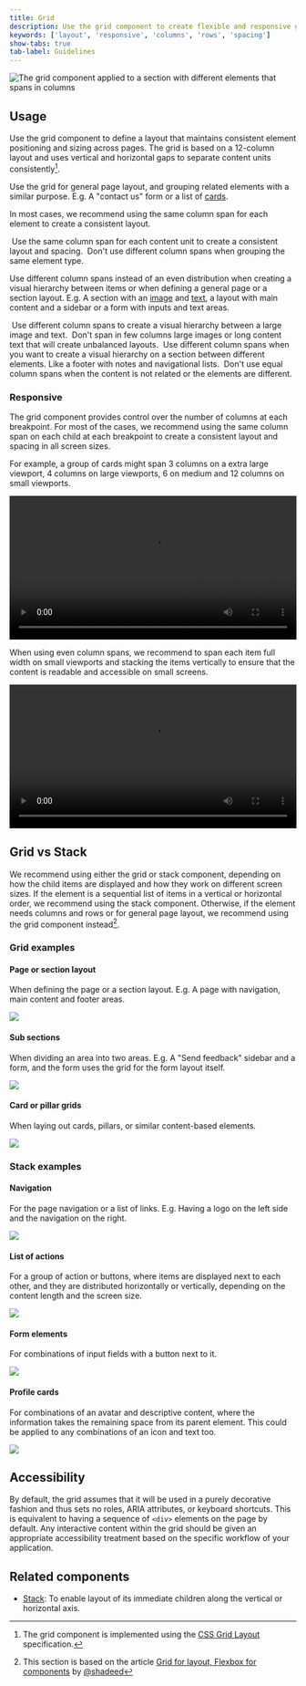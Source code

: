 ```yaml
---
title: Grid
description: Use the grid component to create flexible and responsive grid-based layouts.
keywords: ['layout', 'responsive', 'columns', 'rows', 'spacing']
show-tabs: true
tab-label: Guidelines
---
```


![The grid component applied to a section with different elements that spans in columns](https://github.com/primer/brand/assets/912236/6cd2805e-0148-4a1d-b373-07acd1aa7f51)

## Usage

Use the grid component to define a layout that maintains consistent element positioning and sizing across pages. The grid is based on a 12-column layout and uses vertical and horizontal gaps to separate content units consistently[^1].

Use the grid for general page layout, and grouping related elements with a similar purpose. E.g. A "contact us" form or a list of [cards](/components/Card).

In most cases, we recommend using the same column span for each element to create a consistent layout.

[^1]: The grid component is implemented using the [CSS Grid Layout](https://developer.mozilla.org/en-US/docs/Web/CSS/CSS_Grid_Layout) specification.

<DoDontContainer>
  <Do>
    <img src="https://github.com/primer/brand/assets/912236/b4870b2e-5cf0-440c-9f51-0b1f81258b9b" alt="" />
    <Caption>Use the same column span for each content unit to create a consistent layout and spacing.</Caption>
  </Do>
  <Dont>
    <img src="https://github.com/primer/brand/assets/912236/0703ba43-7f47-4ad1-bc1d-020bc095e362" alt="" />
    <Caption>Don't use different column spans when grouping the same element type.</Caption>
  </Dont>
</DoDontContainer>

Use different column spans instead of an even distribution when creating a visual hierarchy between items or when defining a general page or a section layout. E.g. A section with an [image](/components/Image) and [text](/components/text), a layout with main content and a sidebar or a form with inputs and text areas.

<DoDontContainer stacked>
  <Do>
    <img src="https://github.com/primer/brand/assets/912236/bc442c41-3546-4341-bab3-1c649ccfe7d2" alt="" />
    <Caption>Use different column spans to create a visual hierarchy between a large image and text.</Caption>
  </Do>
  <Dont>
    <img src="https://github.com/primer/brand/assets/912236/f6307bee-3236-435a-a74d-b6d942a7925b" alt="" />
    <Caption>Don't span in few columns large images or long content text that will create unbalanced layouts.</Caption>
  </Dont>
</DoDontContainer>

<DoDontContainer stacked>
  <Do>
    <img src="https://github.com/primer/brand/assets/912236/83e4eedf-5cc2-4dcc-a9dd-48d563744dd2" alt="" />
    <Caption>
      Use different column spans when you want to create a visual hierarchy on a section between different elements.
      Like a footer with notes and navigational lists.
    </Caption>
  </Do>
  <Dont>
    <img src="https://github.com/primer/brand/assets/912236/911a6b4b-791a-4186-8079-6296e17c65d0" alt="" />
    <Caption>Don't use equal column spans when the content is not related or the elements are different.</Caption>
  </Dont>
</DoDontContainer>

### Responsive

The grid component provides control over the number of columns at each breakpoint. For most of the cases, we recommend using the same column span on each child at each breakpoint to create a consistent layout and spacing in all screen sizes.

For example, a group of cards might span 3 columns on a extra large viewport, 4 columns on large viewports, 6 on medium and 12 columns on small viewports.

<div>
  <video
    width="100%"
    src="https://github.com/primer/brand/assets/912236/a99beba9-b22f-4e2b-a5fa-66c2db246965"
    controls
  />
  <Caption>
    Use the same column span for each content unit at each breakpoint to create visually consistent layouts.
  </Caption>
</div>

When using even column spans, we recommend to span each item full width on small viewports and stacking the items vertically to ensure that the content is readable and accessible on small screens.

<div>
  <video
    width="100%"
    src="https://github.com/primer/brand/assets/912236/cd0d4335-03b2-48f2-98f0-2c53ef61544b"
    controls
  />
  <Caption>Use full width on small viewports to ensure that the content is readable and accessible.</Caption>
</div>

## Grid vs Stack

We recommend using either the grid or stack component, depending on how the child items are displayed and how they work on different screen sizes. If the element is a sequential list of items in a vertical or horizontal order, we recommend using the stack component. Otherwise, if the element needs columns and rows or for general page layout, we recommend using the grid component instead[^2].

### Grid examples

#### Page or section layout

When defining the page or a section layout. E.g. A page with navigation, main content and footer areas.

![](https://github.com/primer/brand/assets/912236/76e816de-1ec7-40c2-993f-61fe05f97656)

#### Sub sections

When dividing an area into two areas. E.g. A "Send feedback" sidebar and a form, and the form uses the grid for the form layout itself.

![](https://github.com/primer/brand/assets/912236/d617bfea-0758-4066-9ccc-7853eeb35cf3)

#### Card or pillar grids

When laying out cards, pillars, or similar content-based elements.

![](https://github.com/primer/brand/assets/912236/56dfbcd8-72ff-401c-a530-25f11f671f7f)

### Stack examples

#### Navigation

For the page navigation or a list of links. E.g. Having a logo on the left side and the navigation on the right.

![](https://github.com/primer/brand/assets/912236/022fc146-6286-4074-abc5-7341743da82e)

#### List of actions

For a group of action or buttons, where items are displayed next to each other, and they are distributed horizontally or vertically, depending on the content length and the screen size.

![](https://github.com/primer/brand/assets/912236/10ae15dd-f8f9-4174-9c89-2e9355120204)

#### Form elements

For combinations of input fields with a button next to it.

![](https://github.com/primer/brand/assets/912236/78a81f0e-55d5-4db5-8a8b-3184394fac51)

#### Profile cards

For combinations of an avatar and descriptive content, where the information takes the remaining space from its parent element. This could be applied to any combinations of an icon and text too.

![](https://github.com/primer/brand/assets/912236/c53f2ee7-93f1-416f-8fd5-bd965fd37f86)

[^2]: This section is based on the article [Grid for layout, Flexbox for components](https://ishadeed.com/article/grid-layout-flexbox-components/) by [@shadeed](https://github.com/shadeed)

## Accessibility

By default, the grid assumes that it will be used in a purely decorative fashion and thus sets no roles, ARIA attributes, or keyboard shortcuts. This is equivalent to having a sequence of `<div>` elements on the page by default. Any interactive content within the grid should be given an appropriate accessibility treatment based on the specific workflow of your application.

## Related components

- [Stack](/components/Stack): To enable layout of its immediate children along the vertical or horizontal axis.

